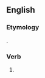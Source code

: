 ==English==

===Etymology===
{{suffix|drink|est|lang=en}}.

===Verb===
{{head|en}}

# {{context|archaic|lang=en}} {{en-archaic second-person singular of|drink|lang=en}}